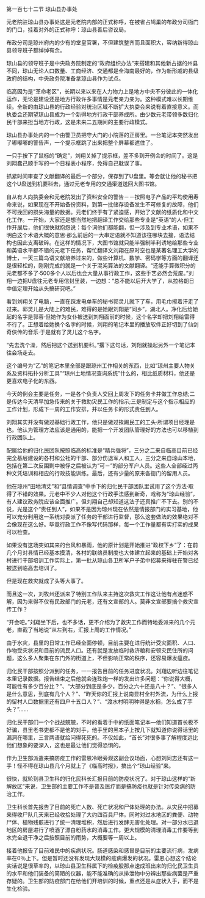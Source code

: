 

第一百七十二节 琼山县办事处

元老院驻琼山县办事处这是元老院内部的正式称呼，在被雀占鸠巢的布政分司衙门的门口，挂着对外的正式称呼：琼山县善后咨议局。

布政分司是琼州府内的少有的堂皇官署，不但建筑整齐而且面积大，容纳新得琼山县领导班子都绰绰有余。

琼山县的领导班子是中央政务院制定的“政府组织办法”来搭建和其他新占据的州县不同，琼山无论人口数量、工商经济、交通都是全海南最好的，作为新形戚的县级政府的结构，中央政务院准备拿琼山县作为试点。

临高因为是“革命老区”，长期以来以来在人力物力上是地方中央不分彼此的一体化运作，无论是建设还是地方行政许多事情是元老亲力亲为。这种模式难以长期维续。全新的由琼山县的行政经验对统治区域不断扩大执委会来说有着直接意义。而执委会还期望琼山县成为一个新得地方行政干部养成所。由少数元老带领多数归化民干部来担当地方行政，这是未来二五期间的主要行政模式。

琼山县办事处内的一个由警卫员把守大门的小院落的正房里。一台笔记本突然发出了嘟嘟嘟的警告声，一个提示框跳了出来把整个屏幕都遮住了。

一只手按下了鼠标的“确定”，刘翔关掉了提示框，差不多到开例会的时间了。这是刘翔蠢己顺手写的一个日程表小程序，免得自己耽误了事。

抓紧时间审查了文献翻译的最后一个部分，保存到了U盘里。等会就让他的秘书把这个U盘送到机要科去，通过元老专用的交通渠道送回大图书馆。

自从有人向执委会和元老院发出了资料安全的警告－－按照电子产品的平均使用寿命来说，如果现在不开始备份资料，到第一批储存设备发生不可修复的故障，他们不可挽回的损失海量的数据。元老们终于有了紧迫感，开始了文献的纸质化和中文化工作。一开始，大家还是想当然地把翻译工作交给那些专业是“英语”的人·但工作开展后，他们很快就抱怨说：每个词他们都能翻，但一涉及到专业术语，如果不明白这个术语大概的意思·那么前后的一大串定语就不知道该往哪块去接，语法结构也因此支离破碎。在这样的情况下，大图书馆就只能半强制半利诱地给那些专业和英语水平都不错的元老下任务，帮忙翻译文刘翔在原时空也是某著名理工大学的博士，一天三篇鸟语文献培养过来的，做些计算机、数学、密码学等方面的翻译还是很轻松的，刚刚完成的就是一个关于混沌算法的文献翻译。“还能手算微积分的元老都不多了·500多个人以后也会大量从事行政工作，这些手艺必然会荒废。”刘翔一边把U盘往元老专用信封里装，一边想：“总不能以后开大学了，从拉格朗日中值定理开始从头搞研究吧。”

看到刘翔关了电脑，一直在踩发电单车的秘书郭灵儿就下了车，用毛巾擦着汗走了过来。郭灵儿是大陆上的难民，难得的是她跟刘翔是“同乡”，湖北人。净化后给她起的名字是郭蓉·但她作为女仆被送到刘翔面前的时候，这个名字却把刘翔给雷得不行了。正想着给她换个名字的时候，刘翔的笔记本里的播放软件正好切到了仙剑奇侠传的音乐·于是就有了灵儿这个名字。

“先去洗个澡，然后把这个送到机要科。”撂下这句话，刘翔就操起另外一个笔记本往会场走去。

这个编号为“乙”的笔记本里全部是跟琼州工作相关的东西，比如“琼州主要人物关系及资料拓扑分析工具”“琼州土地情况查询系统”什么的，相比纸质材料，他还是更喜欢电子化的东西。

今天的例会主要是任务，一是各个负责人交回上周发下的任务卡并做工作总结;二是传达今天清早加急传来的关于救助灾民工作的指示;三是制定与这个指示相应的工作计划，形成下一周的工作安排，并以任务卡的形式责任到人。

刘翔其实并没有做过基础行政工作，他只是做过挨踢民工的工头·所谓项目经理是也。他认为管理方法应该是通用的，能把一个开发团队管理好的方法也可以移植到行政团队上。

配属给他的归化民团队按照临高的标准是“精兵强将”，三分之二来自临高目前已经完全基层建设的各村和公社的干部、部分伤退军人和工人，三分之来自琼山本地，包括在第二次反围剿中被俘之后被认为“可－”的部分军户人员。这些人全部经过丙种文凭培训和相应的行政技能训练。最后，还有少量的原来各衙门的留用人员。

他在琼州“田地清丈”和“县情调查”中手下的归化民干部团队里试用了这个方法·取得了不错的效果。元老中不少人对他这个行政手法感到新奇，戏称为“琼山经验”，有人建议政务院应该全面推广。但刘翔自己却知道这法子还真推广不下去。别的不说，光是这个“责任到人”，如果不是因为琼州现在依然是情报部门的实习基地，他可以充分利用这一系统对委派了任务的干部进行监督，那么这套做法的效果绝对不会像现在这么好。毕竟行政工作不像写代码那样，每一个工作量都有实打实的成果可以检查。

如果没有这场突如其来的台风和暴雨，他的原计划是开始推进“政权下乡”了：在前几个月对县情已经基本摸清，各村的联络员制度也大体建立起来的基础上开始对各村进行干部培训工作实际上，第一批从琼山各卫所军户子弟中招募来得驻在警已经被送到临高去培训了。

但是现在救灾就成了头等大事了。

而且这一次，刘牧州还派来了特别工作队来主持这次救灾工作这让他有点迷惑不解，因为来得不仅有民政部门的元老，还有文宣部的人。莫非文宣部要搞个救灾宣传工作？

“开会吧。”刘翔坐下后，也不多话，更不介绍为了救灾工作而特地委派来的几个元老，直截了当地说“从左到右，汇报上周的工作情况。”

由于水灾，县里的日常工作已经全面停顿，目前主要在进行统计受灾面积、人口、作物受灾状况和目前的流民人口。还有就是发放临时救济粮和安顿灾民住所的问题，这么多人聚集在东门外的街道上，不但影响正常的秩序，还容易爆发瘟疫。

归化民干部按照分派到的任务，一一报告目前的任务进度状况。刘翔边听边往笔记本里记录数据。报告结束之后他就会连珠炮一样的发出许多问题：“你说得大概，可能性有多少百分比？”、“大部分到底是多少，百分之六十还是八十？”、“很多人是什么意思，到底有几个人？”、“昨天你的汇报上说南显村全村外流，为什么上报的留村人口数据里还有四户十五口人？”、“渡水村明明种得是水稻，怎么成了芋头？”……

归化民干部们一个个战战兢兢，不时的看着手中的纸面笔记本—他们知道首长极不好骗，县里老书吏都不是他的对手，他手里的黑本子上按几下就知道你说得话里的漏洞在哪里，三言两语就给问得死死的。不仅如此，“首长”对很多事了解程度远比他们想象的要深入，这也是最让他们觉得恐惧的。

作为卫生部派遣来搞防疫工作的雷恩冷眼旁观这副会议场面，心想刘同志还有这一手！怪不得在琼山县几个月就上了《临高时报》，搞出个“琼山经验”来。

很快，就轮到县卫生科的归化民科长汇报目前的防疫状况了。对于琼山这样的“新解放区”来说，卫生部的主要工作不是普及医疗而是搞防疫也就是针对传染病的防治工作。

卫生科长首先报告了目前的死亡人数、死亡状况和尸体处理的办法。从灾民中招募来得收尸队几天来已经收拾处理了大约四百具尸体。同时对过水地区的粪便、动物尸体、植物残骸进行了统一清理堆积，然后进行发酵无害化处理。对一部分水已退地区的房屋进行了喷洒了漂白粉药水的消毒工作。更大规模的清理消毒工作要等到水完全退干净之后按照目前的雨势，大概要等一周以上。

接着他报告了目前难民中的疾病状况。肠道感染和感冒是目前的主要流行病，发病率在0％上下。但是暂时还没有发现大规模的疫病爆发的状况。雷恩心想这个结论实话说是很草率的，以琼山县卫生科属下的检疫股那点速成班出来的归化民卫生员的水平和他们装备的简陋的仪器，能不能准确的从排泄物中分辨出那些病菌是严重存疑的。卫生部的防疫部门在给他们开培训的时候，重点还是从症状入手，而不是生化检验。

